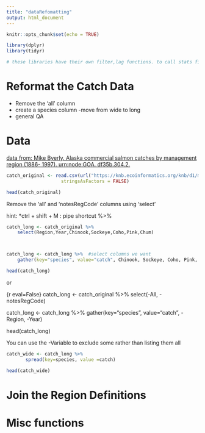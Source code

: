 ```yaml
---
title: "dataRefomatting"
output: html_document
---
```


```r
knitr::opts_chunk$set(echo = TRUE)
```

```r
library(dplyr)
library(tidyr)

# these libraries have their own filter,lag functions. to call stats file, use   stats::filter()

```

# Reformat the Catch Data

* Remove the 'all' column
* create a species column
    -move from wide to long
* general QA

# Data

[data from: Mike Byerly. Alaska commercial salmon catches by management region (1886- 1997). urn:node:GOA. df35b.304.2.](https://knb.ecoinformatics.org/view/df35b.304.2)

```r

catch_original <- read.csv(url("https://knb.ecoinformatics.org/knb/d1/mn/v2/object/df35b.302.1", method = "libcurl"),
                    stringsAsFactors = FALSE)

head(catch_original)

```


Remove the 'all' and 'notesRegCode' columns using 'select'

hint:
*ctrl + shift + M : pipe shortcut %>%


```r
catch_long <- catch_original %>% 
    select(Region,Year,Chinook,Sockeye,Coho,Pink,Chum)



catch_long <- catch_long %>%  #select columns we want 
    gather(key="species", value="catch", Chinook, Sockeye, Coho, Pink, Chum)  # move from wde to long

head(catch_long)

```


or



{r eval=False}
catch_long <- catch_original %>% 
    select(-All, -notesRegCode)



catch_long <- catch_long %>% 
    gather(key="species", value="catch", -Region, -Year)


head(catch_long)

You can use the -Variable to exclude some rather than listing them all



```r
catch_wide <- catch_long %>% 
       spread(key=species, value =catch)

head(catch_wide)
```



# Join the Region Definitions





# Misc functions